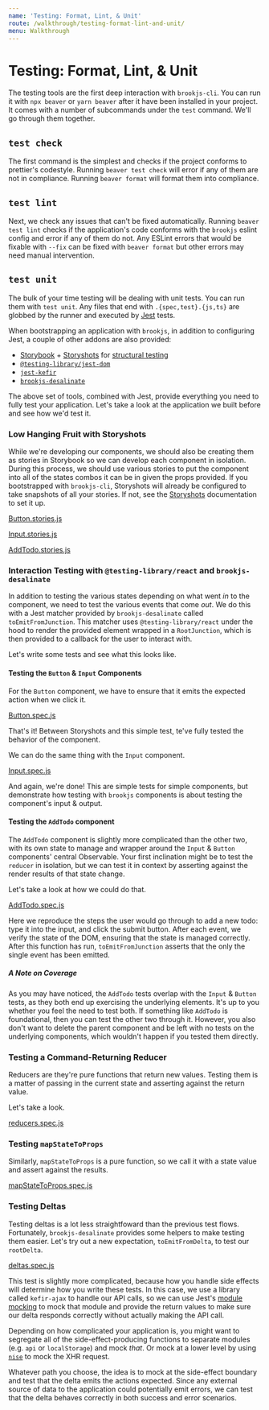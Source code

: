 ```yaml
---
name: 'Testing: Format, Lint, & Unit'
route: /walkthrough/testing-format-lint-and-unit/
menu: Walkthrough
---
```


# Testing: Format, Lint, & Unit

The testing tools are the first deep interaction with `brookjs-cli`. You can run it with `npx beaver` or `yarn beaver` after it have been installed in your project. It comes with a number of subcommands under the `test` command. We'll go through them together.

## `test check`

The first command is the simplest and checks if the project conforms to prettier's codestyle. Running `beaver test check` will error if any of them are not in compliance. Running `beaver format` will format them into compliance.

## `test lint`

Next, we check any issues that can't be fixed automatically. Running `beaver test lint` checks if the application's code conforms with the `brookjs` eslint config and error if any of them do not. Any ESLint errors that would be fixable with `--fix` can be fixed with `beaver format` but other errors may need manual intervention.

## `test unit`

The bulk of your time testing will be dealing with unit tests. You can run them with `test unit`. Any files that end with `.{spec,test}.{js,ts}` are globbed by the runner and executed by [Jest][jest] tests.

When bootstrapping an application with `brookjs`, in addition to configuring Jest, a couple of other addons are also provided:

- [Storybook][sb] + [Storyshots][sshts] for [structural testing][struct-test]
- [`@testing-library/jest-dom`][jest-dom]
- [`jest-kefir`][jest-kefir]
- [`brookjs-desalinate`][desal]

The above set of tools, combined with Jest, provide everything you need to fully test your application. Let's take a look at the application we built before and see how we'd test it.

### Low Hanging Fruit with Storyshots

While we're developing our components, we should also be creating them as stories in Storybook so we can develop each component in isolation. During this process, we should use various stories to put the component into all of the states combos it can be in given the props provided. If you bootstrapped with `brookjs-cli`, Storyshots will already be configured to take snapshots of all your stories. If not, see the [Storyshots][sshts] documentation to set it up.

[Button.stories.js](embedded-codesandbox://testing-format-lint-unit?module=/src/components/__stories__/Button.stories.js&view=editor)


[Input.stories.js](embedded-codesandbox://testing-format-lint-unit?module=/src/components/__stories__/Input.stories.js&view=editor)

[AddTodo.stories.js](embedded-codesandbox://testing-format-lint-unit?module=/src/components/__stories__/AddTodo.stories.js&view=editor)

### Interaction Testing with `@testing-library/react` and `brookjs-desalinate`

In addition to testing the various states depending on what went _in_ to the component, we need to test the various events that come _out_. We do this with a Jest matcher provided by `brookjs-desalinate` called `toEmitFromJunction`. This matcher uses `@testing-library/react` under the hood to render the provided element wrapped in a `RootJunction`, which is then provided to a callback for the user to interact with.

Let's write some tests and see what this looks like.

#### Testing the `Button` & `Input` Components

For the `Button` component, we have to ensure that it emits the expected action when we click it.

[Button.spec.js](embedded-codesandbox://testing-format-lint-unit?module=/src/components/__tests__/Button.spec.js&view=editor)

That's it! Between Storyshots and this simple test, te've fully tested the behavior of the component.

We can do the same thing with the `Input` component.

[Input.spec.js](embedded-codesandbox://testing-format-lint-unit?module=/src/components/__tests__/Input.spec.js&view=editor)

And again, we're done! This are simple tests for simple components, but demonstrate how testing with `brookjs` components is about testing the component's input & output.

#### Testing the `AddTodo` component

The `AddTodo` component is slightly more complicated than the other two, with its own state to manage and wrapper around the `Input` & `Button` components' central Observable. Your first inclination might be to test the `reducer` in isolation, but we can test it in context by asserting against the render results of that state change.

Let's take a look at how we could do that.

[AddTodo.spec.js](embedded-codesandbox://testing-format-lint-unit?module=/src/components/__tests__/Input.spec.js&view=editor)

Here we reproduce the steps the user would go through to add a new todo: type it into the input, and click the submit button. After each event, we verify the state of the DOM, ensuring that the state is managed correctly. After this function has run, `toEmitFromJunction` asserts that the only the single event has been emitted.

##### A Note on Coverage

As you may have noticed, the `AddTodo` tests overlap with the `Input` & `Button` tests, as they both end up exercising the underlying elements. It's up to you whether you feel the need to test both. If something like `AddTodo` is foundational, then you can test the other two through it. However, you also don't want to delete the parent component and be left with no tests on the underlying components, which wouldn't happen if you tested them directly.

### Testing a Command-Returning Reducer

Reducers are they're pure functions that return new values. Testing them is a matter of passing in the current state and asserting against the return value.

Let's take a look.

[reducers.spec.js](embedded-codesandbox://testing-format-lint-unit?module=/src/state/__tests__/reducers.spec.js&view=editor)

### Testing `mapStateToProps`

Similarly, `mapStateToProps` is a pure function, so we call it with a state value and assert against the results.

[mapStateToProps.spec.js](embedded-codesandbox://testing-format-lint-unit?module=/src/state/__tests__/mapStateToProps.spec.js&view=editor)

### Testing Deltas

Testing deltas is a lot less straightfoward than the previous test flows. Fortunately, `brookjs-desalinate` provides some helpers to make testing them easier. Let's try out a new expectation, `toEmitFromDelta`, to test our `rootDelta`.

[deltas.spec.js](embedded-codesandbox://testing-format-lint-unit?module=/src/deltas/__tests__/deltas.spec.js&view=editor)

This test is slightly more complicated, because how you handle side effects will determine how you write these tests. In this case, we use a library called `kefir-ajax` to handle our API calls, so we can use Jest's [module mocking][jest-mock] to mock that module and provide the return values to make sure our delta responds correctly without actually making the API call.

Depending on how complicated your application is, you might want to segregate all of the side-effect-producing functions to separate modules (e.g. `api` or `localStorage`) and mock _that_. Or mock at a lower level by using [`nise`][nise] to mock the XHR request.

Whatever path you choose, the idea is to mock at the side-effect boundary and test that the delta emits the actions expected. Since any external source of data to the application could potentially emit errors, we can test that the delta behaves correctly in both success and error scenarios.

[jest]: https://jestjs.io/
[sb]: https://storybook.js.org/
[sshts]: https://www.npmjs.com/package/@storybook/addon-storyshots
[struct-test]: https://storybook.js.org/docs/testing/structural-testing/
[jest-dom]: https://github.com/testing-library/jest-dom
[jest-kefir]: https://github.com/kefirjs/jest-kefir
[desal]: /api/brookjs-desalinate/
[jest-mock]: https://jestjs.io/docs/en/jest-object#jestmockmodulename-factory-options
[nise]: https://github.com/sinonjs/nise
